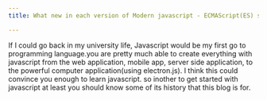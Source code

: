 ```yaml
---
title: What new in each version of Modern javascript - ECMAScript(ES) since ES6 - ES11

---
```


If I could go back in my university life, Javascript would be my first go to programming language.you are pretty much able to create everything with javascript from the web application, mobile app, server side application, to the powerful computer application(using electron.js). I think this could convince you enough to learn javascript. so inother to get started with javascript at least you should know some of its history that this blog is for.     